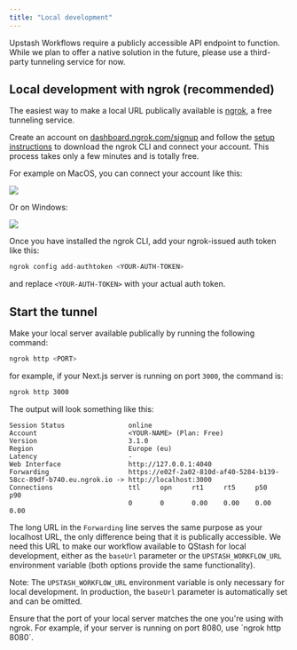 ```yaml
---
title: "Local development"
---
```


Upstash Workflows require a publicly accessible API endpoint to function. While we plan to offer a native solution in the future, please use a third-party tunneling service for now.

## Local development with ngrok (recommended)

The easiest way to make a local URL publically available is [ngrok](https://ngrok.com), a free tunneling service.

Create an account on [dashboard.ngrok.com/signup](https://dashboard.ngrok.com/signup) and follow the [setup instructions](https://dashboard.ngrok.com/get-started/setup) to download the ngrok CLI and connect your account. This process takes only a few minutes and is totally free.

For example on MacOS, you can connect your account like this:

<Frame>
  <img src="/img/qstash-workflow/ngrok_mac_setup.png" />
</Frame>

Or on Windows:

<Frame>
  <img src="/img/qstash-workflow/ngrok_windows_setup.png" />
</Frame>

Once you have installed the ngrok CLI, add your ngrok-issued auth token like this:

```bash Terminal
ngrok config add-authtoken <YOUR-AUTH-TOKEN>
```

and replace `<YOUR-AUTH-TOKEN>` with your actual auth token.

## Start the tunnel

Make your local server available publically by running the following command:

```bash
ngrok http <PORT>
```

for example, if your Next.js server is running on port `3000`, the command is:

```bash
ngrok http 3000
```

The output will look something like this:

```plaintext
Session Status                online
Account                       <YOUR-NAME> (Plan: Free)
Version                       3.1.0
Region                        Europe (eu)
Latency                       -
Web Interface                 http://127.0.0.1:4040
Forwarding                    https://e02f-2a02-810d-af40-5284-b139-58cc-89df-b740.eu.ngrok.io -> http://localhost:3000
Connections                   ttl     opn     rt1     rt5     p50     p90
                              0       0       0.00    0.00    0.00    0.00
```

The long URL in the `Forwarding` line serves the same purpose as your localhost URL, the only difference being that it is publically accessible. We need this URL to make our workflow available to QStash for local development, either as the `baseUrl` parameter or the `UPSTASH_WORKFLOW_URL` environment variable (both options provide the same functionality).

Note: The `UPSTASH_WORKFLOW_URL` environment variable is only necessary for local development. In production, the `baseUrl` parameter is automatically set and can be omitted.

<Tip>
  Ensure that the port of your local server matches the one you're using with ngrok. For example, if your server is
  running on port 8080, use `ngrok http 8080`.
</Tip>
